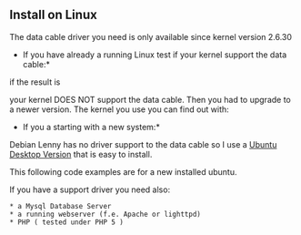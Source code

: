 == Install on Linux ==

The data cable driver you need is only available since kernel version 2.6.30

*If you have already a running Linux test if your kernel support the data cable:*

{{{lsusb -v -d 067b:2303 | grep bMaxPacketSize0}}}

if the result is

{{{bMaxPacketSize0        64}}}

your kernel DOES NOT support the data cable. 
Then you had to upgrade to a newer version. 
The kernel you use you can find out with:

{{{uname -a}}}

*If you a starting with a new system:*

Debian Lenny has no driver support to the data cable so I use a [http://www.ubuntu.com/ Ubuntu Desktop Version] that is easy to install.


This following code examples are for a new installed ubuntu.

If you have a support driver you need also:
 * a Mysql Database Server
 * a running webserver (f.e. Apache or lighttpd)
 * PHP ( tested under PHP 5 )
